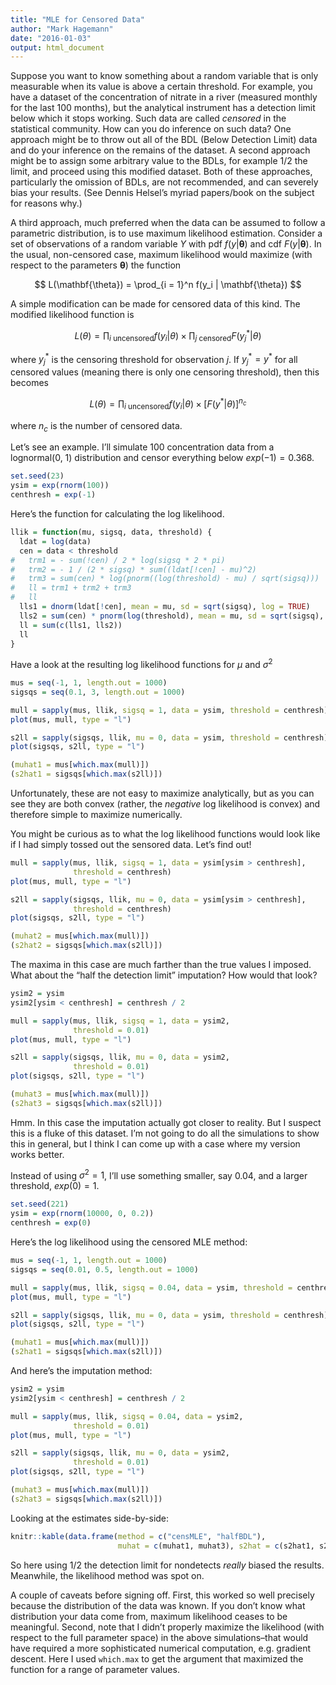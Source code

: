 ```yaml
---
title: "MLE for Censored Data"
author: "Mark Hagemann"
date: "2016-01-03"
output: html_document
---
```


Suppose you want to know something about a random variable that is only measurable when its value is above a certain threshold. For example, you have a dataset of the concentration of nitrate in a river (measured monthly for the last 100 months), but the analytical instrument has a detection limit below which it stops working. Such data are called *censored* in the statistical community. How can you do inference on such data? One approach might be to throw out all of the BDL (Below Detection Limit) data and do your inference on the remains of the dataset. A second approach might be to assign some arbitrary value to the BDLs, for example 1/2 the limit, and proceed using this modified dataset. Both of these approaches, particularly the omission of BDLs, are not recommended, and can severely bias your results. (See Dennis Helsel's myriad papers/book on the subject for reasons why.)

A third approach, much preferred when the data can be assumed to follow a parametric distribution, is to use maximum likelihood estimation. Consider a set of observations of a random variable $Y$ with pdf $f(y|\mathbf{\theta})$ and cdf $F(y|\mathbf{\theta})$. In the usual, non-censored case, maximum likelihood would maximize (with respect to the parameters $\mathbf{\theta}$) the function 

$$
L(\mathbf{\theta}) = \prod_{i = 1}^n f(y_i | \mathbf{\theta})
$$

A simple modification can be made for censored data of this kind. The modified likelihood function is 

$$
L(\theta) = \prod_{i \text{ uncensored}} f(y_i | \theta) \times \prod_{j \text { censored}} F(y_j^* | \theta)
$$

where $y_j^*$ is the censoring threshold for observation $j$. If $y_j^* = y^*$ for all censored values (meaning there is only one censoring threshold), then this becomes

$$
L(\theta) = \prod_{i \text{ uncensored}} f(y_i | \theta) \times  [F(y^* | \theta)]^{n_c}
$$

where $n_c$ is the number of censored data.

Let's see an example. I'll simulate 100 concentration data from a lognormal(0, 1) distribution and censor everything below $exp(-1) = 0.368$. 

```r
set.seed(23)
ysim = exp(rnorm(100))
centhresh = exp(-1)
```


Here's the function for calculating the log likelihood. 

```r
llik = function(mu, sigsq, data, threshold) {
  ldat = log(data)
  cen = data < threshold
#   trm1 = - sum(!cen) / 2 * log(sigsq * 2 * pi)
#   trm2 = - 1 / (2 * sigsq) * sum((ldat[!cen] - mu)^2)
#   trm3 = sum(cen) * log(pnorm((log(threshold) - mu) / sqrt(sigsq)))
#   ll = trm1 + trm2 + trm3
#   ll
  lls1 = dnorm(ldat[!cen], mean = mu, sd = sqrt(sigsq), log = TRUE)
  lls2 = sum(cen) * pnorm(log(threshold), mean = mu, sd = sqrt(sigsq), log.p = TRUE)
  ll = sum(c(lls1, lls2))
  ll
}

```

Have a look at the resulting log likelihood functions for $\mu$ and $\sigma^2$

```r
mus = seq(-1, 1, length.out = 1000)
sigsqs = seq(0.1, 3, length.out = 1000)

mull = sapply(mus, llik, sigsq = 1, data = ysim, threshold = centhresh)
plot(mus, mull, type = "l")

s2ll = sapply(sigsqs, llik, mu = 0, data = ysim, threshold = centhresh)
plot(sigsqs, s2ll, type = "l")

(muhat1 = mus[which.max(mull)])
(s2hat1 = sigsqs[which.max(s2ll)])
```

Unfortunately, these are not easy to maximize analytically, but as you can see they are both convex (rather, the *negative* log likelihood is convex) and therefore simple to maximize numerically. 

You might be curious as to what the log likelihood functions would look like if I had simply tossed out the sensored data. Let's find out!

```r
mull = sapply(mus, llik, sigsq = 1, data = ysim[ysim > centhresh], 
              threshold = centhresh)
plot(mus, mull, type = "l")

s2ll = sapply(sigsqs, llik, mu = 0, data = ysim[ysim > centhresh], 
              threshold = centhresh)
plot(sigsqs, s2ll, type = "l")

(muhat2 = mus[which.max(mull)])
(s2hat2 = sigsqs[which.max(s2ll)])
```

The maxima in this case are much farther than the true values I imposed. What about the "half the detection limit" imputation? How would that look?

```r
ysim2 = ysim
ysim2[ysim < centhresh] = centhresh / 2

mull = sapply(mus, llik, sigsq = 1, data = ysim2, 
              threshold = 0.01)
plot(mus, mull, type = "l")

s2ll = sapply(sigsqs, llik, mu = 0, data = ysim2, 
              threshold = 0.01)
plot(sigsqs, s2ll, type = "l")

(muhat3 = mus[which.max(mull)])
(s2hat3 = sigsqs[which.max(s2ll)])
```

Hmm. In this case the imputation actually got closer to reality. But I suspect this is a fluke of this dataset. I'm not going to do all the simulations to show this in general, but I think I can come up with a case where my version works better. 

Instead of using $\sigma^2 = 1$, I'll use something smaller, say 0.04, and a larger threshold, $exp(0) = 1$. 

```r
set.seed(221)
ysim = exp(rnorm(10000, 0, 0.2))
centhresh = exp(0)
```

Here's the log likelihood using the censored MLE method: 

```r
mus = seq(-1, 1, length.out = 1000)
sigsqs = seq(0.01, 0.5, length.out = 1000)

mull = sapply(mus, llik, sigsq = 0.04, data = ysim, threshold = centhresh)
plot(mus, mull, type = "l")

s2ll = sapply(sigsqs, llik, mu = 0, data = ysim, threshold = centhresh)
plot(sigsqs, s2ll, type = "l")

(muhat1 = mus[which.max(mull)])
(s2hat1 = sigsqs[which.max(s2ll)])
```

And here's the imputation method:

```r
ysim2 = ysim
ysim2[ysim < centhresh] = centhresh / 2

mull = sapply(mus, llik, sigsq = 0.04, data = ysim2, 
              threshold = 0.01)
plot(mus, mull, type = "l")

s2ll = sapply(sigsqs, llik, mu = 0, data = ysim2, 
              threshold = 0.01)
plot(sigsqs, s2ll, type = "l")

(muhat3 = mus[which.max(mull)])
(s2hat3 = sigsqs[which.max(s2ll)])
```

Looking at the estimates side-by-side:

```r
knitr::kable(data.frame(method = c("censMLE", "halfBDL"), 
                        muhat = c(muhat1, muhat3), s2hat = c(s2hat1, s2hat3)))
```

So here using 1/2 the detection limit for nondetects *really* biased the results. Meanwhile, the likelihood method was spot on. 

A couple of caveats before signing off. First, this worked so well precisely because the distribution of the data was known. If you don't know what distribution your data come from, maximum likelihood ceases to be meaningful. Second, note that I didn't properly maximize the likelihood (with respect to the full parameter space) in the above simulations--that would have required a more sophisticated numerical computation, e.g. gradient descent. Here I used `which.max` to get the argument that maximized the function for a range of parameter values. 
